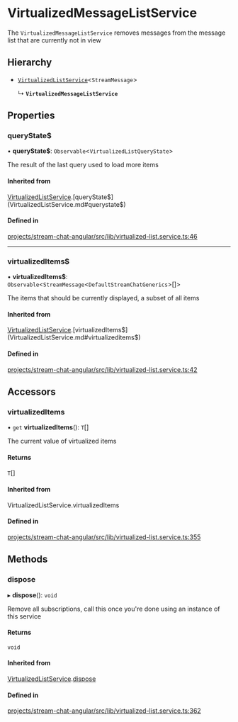 # VirtualizedMessageListService

The `VirtualizedMessageListService` removes messages from the message list that are currently not in view

## Hierarchy

- [`VirtualizedListService`](VirtualizedListService.md)<`StreamMessage`\>

  ↳ **`VirtualizedMessageListService`**

## Properties

### queryState$

• **queryState$**: `Observable`\<`VirtualizedListQueryState`\>

The result of the last query used to load more items

#### Inherited from

[VirtualizedListService](VirtualizedListService.md).[queryState$](VirtualizedListService.md#querystate$)

#### Defined in

[projects/stream-chat-angular/src/lib/virtualized-list.service.ts:46](https://github.com/GetStream/stream-chat-angular/blob/a18fa2fe699d85484c6f84672ab293e4463f6b60/projects/stream-chat-angular/src/lib/virtualized-list.service.ts#L46)

___

### virtualizedItems$

• **virtualizedItems$**: `Observable`\<`StreamMessage`\<`DefaultStreamChatGenerics`\>[]\>

The items that should be currently displayed, a subset of all items

#### Inherited from

[VirtualizedListService](VirtualizedListService.md).[virtualizedItems$](VirtualizedListService.md#virtualizeditems$)

#### Defined in

[projects/stream-chat-angular/src/lib/virtualized-list.service.ts:42](https://github.com/GetStream/stream-chat-angular/blob/a18fa2fe699d85484c6f84672ab293e4463f6b60/projects/stream-chat-angular/src/lib/virtualized-list.service.ts#L42)

## Accessors

### virtualizedItems

• `get` **virtualizedItems**(): `T`[]

The current value of virtualized items

#### Returns

`T`[]

#### Inherited from

VirtualizedListService.virtualizedItems

#### Defined in

[projects/stream-chat-angular/src/lib/virtualized-list.service.ts:355](https://github.com/GetStream/stream-chat-angular/blob/a18fa2fe699d85484c6f84672ab293e4463f6b60/projects/stream-chat-angular/src/lib/virtualized-list.service.ts#L355)

## Methods

### dispose

▸ **dispose**(): `void`

Remove all subscriptions, call this once you're done using an instance of this service

#### Returns

`void`

#### Inherited from

[VirtualizedListService](VirtualizedListService.md).[dispose](VirtualizedListService.md#dispose)

#### Defined in

[projects/stream-chat-angular/src/lib/virtualized-list.service.ts:362](https://github.com/GetStream/stream-chat-angular/blob/a18fa2fe699d85484c6f84672ab293e4463f6b60/projects/stream-chat-angular/src/lib/virtualized-list.service.ts#L362)
